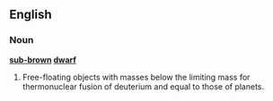 ==English==

===Noun===
'''[[sub-]][[brown]] [[dwarf]]'''

# {{astronomy}} {{plural of|sub-brown dwarf}}  Free-floating objects with masses below the limiting mass for thermonuclear fusion of deuterium and equal to those of planets.